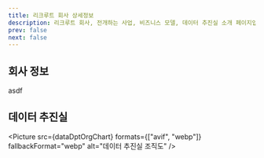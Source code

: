 ```yaml
---
title: 리크루트 회사 상세정보
description: 리크루트 회사, 전개하는 사업, 비즈니스 모델, 데이터 추진실 소개 페이지입니다.
prev: false
next: false
---
```



## 회사 정보

asdf

## 데이터 추진실

<Picture
  src={dataDptOrgChart}
  formats={["avif", "webp"]}
  fallbackFormat="webp"
  alt="데이터 추진실 조직도"
/>

<YouTube
  id="_jALOWIfYpI"
  title="[리크루트 신졸채용] 컨셉 무비 『PLAY RECRUIT, PLAY OPPORTUNITIES.』"
  posterQuality="max"
/>
